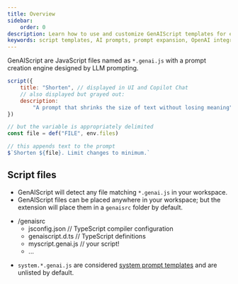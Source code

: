 ```yaml
---
title: Overview
sidebar:
    order: 0
description: Learn how to use and customize GenAIScript templates for efficient AI prompt expansion.
keywords: script templates, AI prompts, prompt expansion, OpenAI integration, template customization
---
```


GenAIScript are JavaScript files named as `*.genai.js` with a prompt creation engine designed by LLM prompting.

```js title="shorten.genai.js"
script({
    title: "Shorten", // displayed in UI and Copilot Chat
    // also displayed but grayed out:
    description:
        "A prompt that shrinks the size of text without losing meaning",
})

// but the variable is appropriately delimited
const file = def("FILE", env.files)

// this appends text to the prompt
$`Shorten ${file}. Limit changes to minimum.`
```

## Script files

-   GenAIScript will detect any file matching `*.genai.js` in your workspace.
-   GenAIScript files can be placed anywhere in your workspace; but the extension will place them in a `genaisrc` folder
    by default.

<FileTree>

- /genaisrc
  - jsconfig.json     // TypeScript compiler configuration
  - genaiscript.d.ts  // TypeScript definitions 
  - myscript.genai.js // your script!
  - ...

</FileTree>

-   `system.*.genai.js` are considered [system prompt templates](/genaiscript/reference/scripts/system)
    and are unlisted by default.
